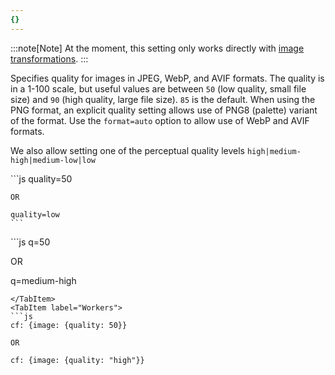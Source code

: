 ```yaml
---
{}
---
```


:::note[Note]
At the moment, this setting only works directly with [image transformations](/images/transform-images/).
:::

Specifies quality for images in JPEG, WebP, and AVIF formats. The quality is in a 1-100 scale, but useful values are between `50` (low quality, small file size) and `90` (high quality, large file size). `85` is the default. When using the PNG format, an explicit quality setting allows use of PNG8 (palette) variant of the format. Use the `format=auto` option to allow use of WebP and AVIF formats.

We also allow setting one of the perceptual quality levels `high|medium-high|medium-low|low`

<Tabs>
  <TabItem label="URL format">
    ```js
    quality=50
    
    OR
    
    quality=low
    ```
  </TabItem>
  <TabItem label="URL format alias">
  ```js
  q=50

  OR
  
  q=medium-high
  ```
  </TabItem>
  <TabItem label="Workers">
  ```js
  cf: {image: {quality: 50}}

  OR

  cf: {image: {quality: "high"}}
  ```
  </TabItem>
</Tabs>
